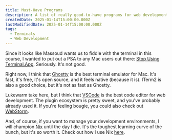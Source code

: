```yaml
---
title: Must-Have Programs
description: A list of really good-to-have programs for web development
createdDate: 2025-01-14T15:00:00.000Z
lastModifiedDate: 2025-01-14T15:00:00.000Z
tags:
  - Terminals
  - Web Development
---
```


Since it looks like Massoud wants us to fiddle with the terminal in this course, I wanted to put out a PSA to any Mac users out there: [Stop Using Terminal.App](https://x.com/mitchellh/status/1730101257065640372). Seriously. It's not good.

Right now, I think that [Ghostty](https://ghostty.org) is the best terminal emulator for Mac. It's fast, it's free, it's open source, and it feels native (because it is). ITerm2 is also a good choice, but it's not as fast as Ghostty.

Lukewarm take here, but I think that [VSCode](https://code.visualstudio.com) is the best code editor for web development. The plugin ecosystem is pretty sweet, and you've probably already used it. If you're feeling bougie, you could also check out [WebStorm](https://www.jetbrains.com/webstorm/).

And, of course, if you want to manage your development environments, I will champion [Nix](https://nixos.org) until the day I die. It's the toughest learning curve of the bunch, but it's so worth it. Check out how I use Nix [here](https://matthew-hre.com/blog/nix-and-nixos).
